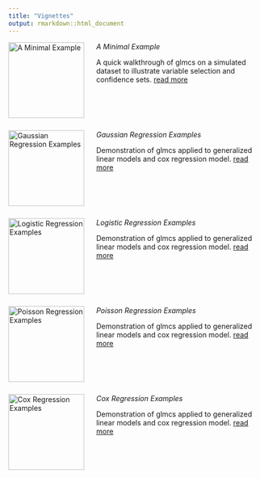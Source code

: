```yaml
---
title: "Vignettes"
output: rmarkdown::html_document
---
```


<div style="display:flex; align-items:flex-start; gap:0.5rem; margin-bottom:1.5rem;">
  <img src="../images/placeholder.svg" alt="A Minimal Example" style="width:150px; margin-right:1rem;"/>
  <div>
  <h><em>A Minimal Example</em></h>
  <p>A quick walkthrough of glmcs on a simulated dataset to illustrate variable selection and confidence sets. [read more](mwe.html)</p> 
  </div>
</div>

<div style="display:flex; align-items:flex-start; gap:0.5rem; margin-bottom:1.5rem;">
  <img src="../images/placeholder.svg" alt="Gaussian Regression Examples" style="width:150px; margin-right:1rem;" />
  <div>
  <h><em>Gaussian Regression Examples</em></h>
  <p>Demonstration of glmcs applied to generalized linear models and cox regression model. [read more](gaussian.html)</p>
  </div>
</div>

<div style="display:flex; align-items:flex-start; gap:0.5rem; margin-bottom:1.5rem;">
  <img src="../images/placeholder.svg" alt="Logistic Regression Examples" style="width:150px; margin-right:1rem;" />
  <div>
  <h><em>Logistic Regression Examples</em></h>
  <p>Demonstration of glmcs applied to generalized linear models and cox regression model. [read more](logit.html)</p>
  </div>
</div>

<div style="display:flex; align-items:flex-start; gap:0.5rem; margin-bottom:1.5rem;">
  <img src="../images/placeholder.svg" alt="Poisson Regression Examples" style="width:150px; margin-right:1rem;" />
  <div>
  <h><em>Poisson Regression Examples</em></h>
  <p>Demonstration of glmcs applied to generalized linear models and cox regression model. [read more](poisson.html)</p>
  </div>
</div>

<div style="display:flex; align-items:flex-start; gap:0.5rem; margin-bottom:1.5rem;">
  <img src="../images/placeholder.svg" alt="Cox Regression Examples" style="width:150px; margin-right:1rem;" />
  <div>
  <h><em>Cox Regression Examples</em></h>
  <p>Demonstration of glmcs applied to generalized linear models and cox regression model. [read more](cox.html)</p>
  </div>
</div>